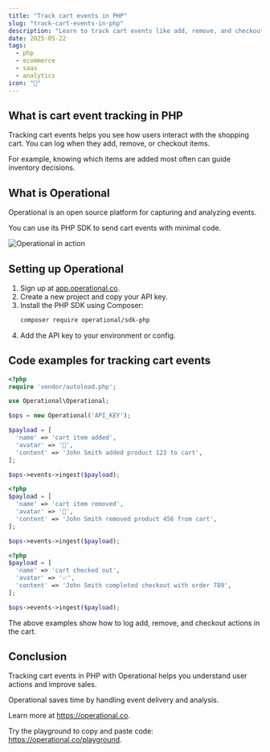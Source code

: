 ```yaml
---
title: "Track cart events in PHP"
slug: "track-cart-events-in-php"
description: "Learn to track cart events like add, remove, and checkout in your PHP e-commerce site using Operational."
date: 2025-05-22
tags:
  - php
  - ecommerce
  - saas
  - analytics
icon: "🛒"
---
```


## What is cart event tracking in PHP

Tracking cart events helps you see how users interact with the shopping cart. You can log when they add, remove, or checkout items.

For example, knowing which items are added most often can guide inventory decisions.

## What is Operational

Operational is an open source platform for capturing and analyzing events.

You can use its PHP SDK to send cart events with minimal code.

![Operational in action](https://operational.co/images/misc/ops-usage.jpg)

## Setting up Operational

1. Sign up at [app.operational.co](https://app.operational.co).
2. Create a new project and copy your API key.
3. Install the PHP SDK using Composer:
   ```bash
   composer require operational/sdk-php
   ```
4. Add the API key to your environment or config.

## Code examples for tracking cart events

```php
<?php
require 'vendor/autoload.php';

use Operational\Operational;

$ops = new Operational('API_KEY');

$payload = [
  'name' => 'cart item added',
  'avatar' => '🛒',
  'content' => 'John Smith added product 123 to cart',
];

$ops->events->ingest($payload);
```

```php
<?php
$payload = [
  'name' => 'cart item removed',
  'avatar' => '🛒',
  'content' => 'John Smith removed product 456 from cart',
];

$ops->events->ingest($payload);
```

```php
<?php
$payload = [
  'name' => 'cart checked out',
  'avatar' => '✅',
  'content' => 'John Smith completed checkout with order 789',
];

$ops->events->ingest($payload);
```

The above examples show how to log add, remove, and checkout actions in the cart.

## Conclusion

Tracking cart events in PHP with Operational helps you understand user actions and improve sales.

Operational saves time by handling event delivery and analysis.

Learn more at https://operational.co.

Try the playground to copy and paste code: https://operational.co/playground.
